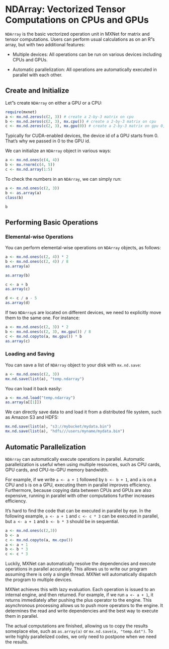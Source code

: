 # NDArray: Vectorized Tensor Computations on CPUs and GPUs

`NDArray` is the basic vectorized operation unit in MXNet for matrix and tensor computations.
Users can perform usual calculations as on an R"s array, but with two additional features:

- Multiple devices: All operations can be run on various devices including
CPUs and GPUs.

- Automatic parallelization: All operations are automatically executed in
   parallel with each other.

## Create and Initialize

Let"s create `NDArray` on either a GPU or a CPU:

```{r}
require(mxnet)
a <- mx.nd.zeros(c(2, 3)) # create a 2-by-3 matrix on cpu
b <- mx.nd.zeros(c(2, 3), mx.cpu()) # create a 2-by-3 matrix on cpu
c <- mx.nd.zeros(c(2, 3), mx.gpu(0)) # create a 2-by-3 matrix on gpu 0, if you have CUDA enabled.
```

Typically for CUDA-enabled devices, the device id of a GPU starts from 0.
That's why we passed in 0 to the GPU id. 

We can initialize an `NDArray` object in various ways:


```{r}
a <- mx.nd.ones(c(4, 4))
b <- mx.rnorm(c(4, 5))
c <- mx.nd.array(1:5)
```

To check the numbers in an `NDArray`, we can simply run:


```{r}
a <- mx.nd.ones(c(2, 3))
b <- as.array(a)
class(b)
```

```{r}
b
```

## Performing Basic Operations

### Elemental-wise Operations

You can perform elemental-wise operations on `NDArray` objects, as follows:


```{r}
a <- mx.nd.ones(c(2, 4)) * 2
b <- mx.nd.ones(c(2, 4)) / 8
as.array(a)
```

```{r}
as.array(b)
```

```{r}
c <- a + b
as.array(c)
```

```{r}
d <- c / a - 5
as.array(d)
```

If two `NDArray`s are located on different devices, we need to explicitly move them to the same one. For instance:


```{r}
a <- mx.nd.ones(c(2, 3)) * 2
b <- mx.nd.ones(c(2, 3), mx.gpu()) / 8
c <- mx.nd.copyto(a, mx.gpu()) * b
as.array(c)
```

### Loading and Saving

You can save a list of `NDArray` object to your disk with `mx.nd.save`:


```{r}
a <- mx.nd.ones(c(2, 3))
mx.nd.save(list(a), "temp.ndarray")
```

You can load it back easily:


```{r}
a <- mx.nd.load("temp.ndarray")
as.array(a[[1]])
```

We can directly save data to and load it from a distributed file system, such as Amazon S3 and HDFS:


```{r, eval=FALSE}
mx.nd.save(list(a), "s3://mybucket/mydata.bin")
mx.nd.save(list(a), "hdfs///users/myname/mydata.bin")
```

## Automatic Parallelization

`NDArray` can automatically execute operations in parallel. Automatic parallelization is useful when
using multiple resources, such as CPU cards, GPU cards, and CPU-to-GPU memory bandwidth.

For example, if we write `a <- a + 1` followed by `b <- b + 1`, and `a` is on a CPU and 
`b` is on a GPU, executing them in parallel improves
efficiency. Furthermore, because copying data between CPUs and GPUs are also expensive, running in parallel with other computations further increases efficiency.

It's hard to find the code that can be executed in parallel by eye. In the
following example, `a <- a + 1` and `c <- c * 3` can be executed in parallel, but `a <- a + 1` and
`b <- b * 3` should be in sequential.


```{r}
a <- mx.nd.ones(c(2,3))
b <- a
c <- mx.nd.copyto(a, mx.cpu())
a <- a + 1
b <- b * 3
c <- c * 3
```

Luckily, MXNet can automatically resolve the dependencies and
execute operations in parallel accurately. This allows us to write our program assuming there is only a single thread. MXNet will
automatically dispatch the program to multiple devices.

MXNet achieves this with lazy evaluation. Each operation is issued to an
internal engine, and then returned. For example, if we run `a <- a + 1`, it
returns immediately after pushing the plus operator to the engine. This
asynchronous processing allows us to push more operators to the engine. It determines
the read and write dependencies and the best way to execute them in
parallel.

The actual computations are finished, allowing us to copy the results someplace else, such as `as.array(a)` or `mx.nd.save(a, "temp.dat")`. To write highly parallelized codes, we only need to postpone when we need
the results.

<!-- INSERT SOURCE DOWNLOAD BUTTONS -->
